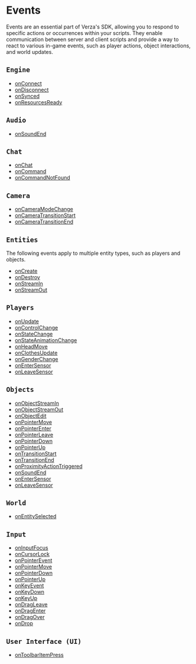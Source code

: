 
# Events

Events are an essential part of Verza's SDK, allowing you to respond to specific actions or occurrences within your scripts. They enable communication between server and client scripts and provide a way to react to various in-game events, such as player actions, object interactions, and world updates.

<DocCardList />

## `Engine`

- [onConnect](./engine/onConnect)
- [onDisconnect](./engine/onDisconnect)
- [onSynced](./engine/onSynced)
- [onResourcesReady](./engine/onResourcesReady)

## `Audio`

- [onSoundEnd](./audio/onSoundEnd)

## `Chat`

- [onChat](./chat/onChat)
- [onCommand](./chat/onCommand)
- [onCommandNotFound](./chat/onCommandNotFound)

## `Camera`

- [onCameraModeChange](./camera/onCameraModeChange)
- [onCameraTransitionStart](./camera/onCameraTransitionStart)
- [onCameraTransitionEnd](./camera/onCameraTransitionEnd)

## `Entities`

The following events apply to multiple entity types, such as players and objects.

- [onCreate](./entities/onCreate)
- [onDestroy](./entities/onDestroy)
- [onStreamIn](./entities/onStreamIn)
- [onStreamOut](./entities/onStreamOut)

## `Players`

- [onUpdate](./players/onUpdate)
- [onControlChange](./players/onControlChange)
- [onStateChange](./players/onStateChange)
- [onStateAnimationChange](./players/onStateAnimationChange)
- [onHeadMove](./players/onHeadMove)
- [onClothesUpdate](./players/onClothesUpdate)
- [onGenderChange](./players/onGenderChange)
- [onEnterSensor](./players/onEnterSensor)
- [onLeaveSensor](./players/onLeaveSensor)

## `Objects`

- [onObjectStreamIn](./objects/onObjectStreamIn)
- [onObjectStreamOut](./objects/onObjectStreamOut)
- [onObjectEdit](./objects/onObjectEdit)
- [onPointerMove](./objects/onPointerMove)
- [onPointerEnter](./objects/onPointerEnter)
- [onPointerLeave](./objects/onPointerLeave)
- [onPointerDown](./objects/onPointerDown)
- [onPointerUp](./objects/onPointerUp)
- [onTransitionStart](./objects/onTransitionStart)
- [onTransitionEnd](./objects/onTransitionEnd)
- [onProximityActionTriggered](./objects/onProximityActionTriggered)
- [onSoundEnd](./objects/onSoundEnd)
- [onEnterSensor](./objects/onEnterSensor)
- [onLeaveSensor](./objects/onLeaveSensor)

## `World`

- [onEntitySelected](./world/onEntitySelected)

## `Input`

- [onInputFocus](./input/onInputFocus)
- [onCursorLock](./input/onCursorLock)
- [onPointerEvent](./input/onPointerEvent)
- [onPointerMove](./input/onPointerMove)
- [onPointerDown](./input/onPointerDown)
- [onPointerUp](./input/onPointerUp)
- [onKeyEvent](./input/onKeyEvent)
- [onKeyDown](./input/onKeyDown)
- [onKeyUp](./input/onKeyUp)
- [onDragLeave](./input/onDragLeave)
- [onDragEnter](./input/onDragEnter)
- [onDragOver](./input/onDragOver)
- [onDrop](./input/onDrop)

## `User Interface (UI)`

- [onToolbarItemPress](./ui/onToolbarItemPress)
